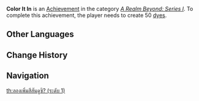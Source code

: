 {{Achievement Infobox
|title        = Color It In
|id           = 81065
|order id     = 1066
|category     = A Realm Beyond: Series I
|description  = Create 50 [[dye]]s.
|requirements = 
|primogems    = 5
|tracking     = Tracks the total number of dyes created.
|topic        = 
|set          = Color It In
|tier         = 1
|tiers_total  = 3
|tier1        = Color It In (Tier 1)
|tier2        = Color It In (Tier 2)
|tier3        = Color It In (Tier 3)
|prev         = 
|next         = Color It In (Tier 2)
}}
'''Color It In''' is an [[Achievement]] in the category ''[[A Realm Beyond: Series I]]''. To complete this achievement, the player needs to create 50 [[dye]]s.
<!--
==Trivia==

==Video Guides==
{{EVT
|video1   = 
|caption1 = 
}}
-->
==Other Languages==
{{Transclude|Color It In|Other Languages}}

==Change History==
{{Change History|1.5}}
<!--
==References==
{{Reflist}}
-->
==Navigation==
{{Achievement Navbox|A Realm Beyond: Series I}}
[[th:ลองเพิ่มสีสันดูซิ? (ระดับ 1)]]